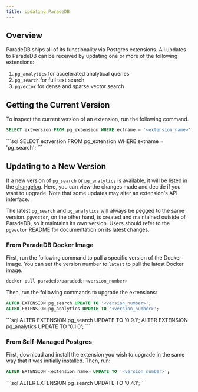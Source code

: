 ```yaml
---
title: Updating ParadeDB
---
```


## Overview

ParadeDB ships all of its functionality via Postgres extensions. All updates to ParadeDB can be
received by updating one or more of the following extensions:

1. `pg_analytics` for accelerated analytical queries
2. `pg_search` for full text search
3. `pgvector` for dense and sparse vector search

## Getting the Current Version

To inspect the current version of an extension, run the following command.

```sql
SELECT extversion FROM pg_extension WHERE extname = '<extension_name>';
```

<Accordion title="Example Usage">
  ```sql
  SELECT extversion FROM pg_extension WHERE extname = 'pg_search';
  ```
</Accordion>

## Updating to a New Version

If a new version of `pg_search` or `pg_analytics` is available, it will be listed in the [changelog](/changelog).
Here, you can view the changes made and decide if you want to upgrade. Note that some updates may alter an
extension's API interface.

The latest `pg_search` and `pg_analytics` will always be pegged to the same version. `pgvector`, on the other hand, is
created and maintained outside of ParadeDB, so it maintains its own version. Users should refer to the `pgvector`
[README](https://github.com/pgvector/pgvector) for documentation on its latest changes.

### From ParadeDB Docker Image

First, run the following command to pull a specific version of the Docker image. You can set the version number
to `latest` to pull the latest Docker image.

```bash
docker pull paradedb/paradedb:<version_number>
```

Then, run the following commands to upgrade the extensions:

```sql
ALTER EXTENSION pg_search UPDATE TO '<version_number>';
ALTER EXTENSION pg_analytics UPDATE TO '<version_number>';
```

<Accordion title="Example Usage">
  ```sql
  ALTER EXTENSION pg_search UPDATE TO '0.9.1';
  ALTER EXTENSION pg_analytics UPDATE TO '0.1.0';
  ```
</Accordion>

### From Self-Managed Postgres

First, download and install the extension you wish to upgrade in the same way that it was initially
installed. Then, run:

```sql
ALTER EXTENSION <extension_name> UPDATE TO '<version_number>';
```

<Accordion title="Example Usage">
  ```sql ALTER EXTENSION pg_search UPDATE TO '0.4.1'; ```
</Accordion>
